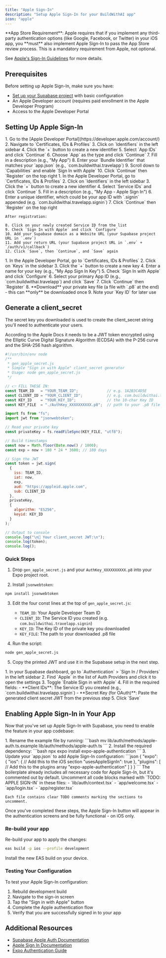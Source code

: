 ```yaml
---
title: "Apple Sign-In"
description: "Setup Apple Sign-In for your BuildWithAI app"
icon: "apple"
---
```


<Warning>
  **App Store Requirement**: Apple requires that if you implement any third-party authentication options (like Google, Facebook, or Twitter) in your iOS app, you **must** also implement Apple Sign-In to pass the App Store review process. This is a mandatory requirement from Apple, not optional.
  
  See [Apple's Sign-In Guidelines](https://developer.apple.com/app-store/review/guidelines/#sign-in-with-apple) for more details.
</Warning>

## Prerequisites

Before setting up Apple Sign-In, make sure you have:

- [Set up your Supabase project](/features/auth/supabase-setup) with basic configuration
- An Apple Developer account (requires paid enrollment in the Apple Developer Program)
- Access to the Apple Developer Portal

## Setting Up Apple Sign-In

<Steps>
  <Step title="Create an App ID in the Apple Developer Portal">
    1. Go to the [Apple Developer Portal](https://developer.apple.com/account/)
    2. Navigate to `Certificates, IDs & Profiles`
    3. Click on `Identifiers` in the left sidebar
    4. Click the `+` button to create a new identifier
    5. Select `App IDs` and click `Continue`
    6. Choose `App` as the type and click `Continue`
    7. Fill in a description (e.g., "My App") 
    8. Enter your `Bundle Identifier` that matches your `app.json` (e.g., `com.buildwithai.travelapp`)
    9. Scroll down to `Capabilities` and enable `Sign In with Apple`
    10. Click `Continue` then `Register` on the top right
  </Step>

  <Step title="Create a Service ID">
    1. In the Apple Developer Portal, go to `Certificates, IDs & Profiles`
    2. Click on `Identifiers` in the left sidebar
    3. Click the `+` button to create a new identifier
    4. Select `Service IDs` and click `Continue`
    5. Fill in a description (e.g., "My App - Apple Sign In")
    6. Enter a unique identifier, which could be your app ID with `.signin` appended (e.g. `com.buildwithai.travelapp.signin`)
    7. Click `Continue` then `Register` on the top right
    
    After registration:
    
    8. Click on your newly created Service ID from the list
    9. Check `Sign In with Apple` and click `Configure`
    10. Add your Supabase domain as a Website URL (your Supabase project URL in `.env`)
    11. Add your return URL (your Supabase project URL in `.env` + `/auth/v1/callback`)
    12. Click `Save`, then `Continue`, and `Save` again
  </Step>

  <Step title="Create a Private Key">
    1. In the Apple Developer Portal, go to `Certificates, IDs & Profiles`
    2. Click on `Keys` in the sidebar
    3. Click the `+` button to create a new key
    4. Enter a name for your key (e.g., "My App Sign In Key")
    5. Check `Sign In with Apple` and click `Configure`
    6. Select your primary App ID (e.g., `com.buildwithai.travelapp`) and click `Save`
    7. Click `Continue` then `Register`
    8. **Download** your private key file (a file with `.p8` at the end) - this can **only** be downloaded once
    9. Note your `Key ID` for later use
  </Step>
</Steps>

## Generate a client_secret

The secret key you downloaded is used to create the client_secret string you'll need to authenticate your users.

According to the Apple Docs it needs to be a JWT token encrypted using the Elliptic Curve Digital Signature Algorithm (ECDSA) with the P-256 curve and the SHA-256 hash algorithm.

```js
#!/usr/bin/env node
/**
 * gen_apple_secret.js
 * Simple "Sign in with Apple" client_secret generator
 * Usage: node gen_apple_secret.js
 */

// 👉 FILL THESE IN:
const TEAM_ID   = "YOUR_TEAM_ID";             // e.g. 1A2B3C4D5E
const CLIENT_ID = "YOUR_CLIENT_ID";           // e.g. com.buildwithai.travelapp.signin
const KEY_ID    = "YOUR_KEY_ID";              // the 10-char Key ID
const KEY_FILE  = "./AuthKey_XXXXXXXXXX.p8";  // path to your .p8 file

import fs from "fs";
import jwt from "jsonwebtoken";

// Read your private key
const privateKey = fs.readFileSync(KEY_FILE, "utf8");

// Build timestamps
const now = Math.floor(Date.now() / 1000);
const exp = now + 180 * 24 * 3600; // 180 days

// Sign the JWT
const token = jwt.sign(
  {
    iss: TEAM_ID,
    iat: now,
    exp,
    aud: "https://appleid.apple.com",
    sub: CLIENT_ID
  },
  privateKey,
  {
    algorithm: "ES256",
    keyid: KEY_ID
  }
);

// Output to console
console.log("\n🔑 Your client_secret JWT:\n");
console.log(token);
console.log();
```

### Quick Steps

1. Drop `gen_apple_secret.js` and your `AuthKey_XXXXXXXXXX.p8` into your Expo project root.

2. Install `jsonwebtoken`:

```bash
npm install jsonwebtoken
```

3. Edit the four const lines at the top of `gen_apple_secret.js`:
   - `TEAM_ID`: Your Apple Developer Team ID
   - `CLIENT_ID`: The Service ID you created (e.g. `com.buildwithai.travelapp.signin`)
   - `KEY_ID`: The Key ID of the private key you downloaded
   - `KEY_FILE`: The path to your downloaded .p8 file

4. Run the script:

```bash
node gen_apple_secret.js
```

5. Copy the printed JWT and use it in the Supabase setup in the next step.

<Steps>
  <Step title="Configure Supabase Auth Provider">
    1. In your Supabase dashboard, go to `Authentication` > `Sign In / Providers` in the left sidebar
    2. Find `Apple` in the list of Auth Providers and click it to open the settings
    3. Toggle `Enable Sign in with Apple`
    4. Fill in the required fields:
       - **Client IDs**: The Service ID you created (e.g., `com.buildwithai.travelapp.signin`)
       - **Secret Key (for OAuth)**: Paste the generated client secret JWT from the previous step
    5. Click `Save`
  </Step>
</Steps>



## Enabling Apple Sign-In in Your App

Now that you've set up Apple Sign-In with Supabase, you need to enable the feature in your app codebase:

<Steps>
  <Step title="Enable the Feature in Your Codebase">
    1. Rename the example file by running:
    ```bash
    mv lib/auth/methods/apple-auth.ts.example lib/auth/methods/apple-auth.ts
    ```
    2. Install the required dependency:
    ```bash
    npx expo install expo-apple-authentication
    ```
    3. Update your `app.json` to add Apple Sign-In configuration:
    ```json
    {
      "expo": {
        "ios": {
          // Add this to the iOS section
          "usesAppleSignIn": true
        },
        "plugins": [
          // Add this to the plugins array
          "expo-apple-authentication"
        ]
      }
    }
    ```
  </Step>

  <Step title="Uncomment Feature Code">
    The boilerplate already includes all necessary code for Apple Sign-In, but it's commented out by default.
    Uncomment all code blocks marked with `TODO: APPLE SIGN-IN` in these files:
    - `lib/auth/context.tsx`
    - `app/welcome.tsx`
    - `app/login.tsx`
    - `app/register.tsx`
    
    Each file contains clear TODO comments marking the sections to uncomment.
  </Step>
</Steps>

Once you've completed these steps, the Apple Sign-In button will appear in the authentication screens and be fully functional - on iOS only.

### Re-build your app

Re-build your app to apply the changes:

```bash
eas build -p ios --profile development
```

Install the new EAS build on your device.

### Testing Your Configuration

To test your Apple Sign-In configuration:

1. Rebuild development build
2. Navigate to the sign-in screen
3. Tap the "Sign in with Apple" button
4. Complete the Apple authentication flow
5. Verify that you are successfully signed in to your app

## Additional Resources

- [Supabase Apple Auth Documentation](https://supabase.com/docs/guides/auth/social-login/auth-apple)
- [Apple Sign In Documentation](https://developer.apple.com/sign-in-with-apple/)
- [Expo Authentication Guide](https://docs.expo.dev/guides/authentication/)
